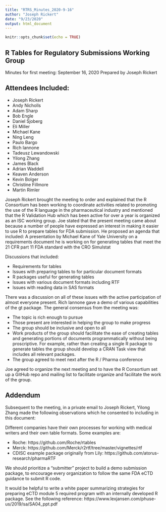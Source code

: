 ```yaml
---
title: "RTRS_Minutes_2020-9-16"
author: "Joseph Rickert"
date: "9/23/2020"
output: html_document
---
```



```r
knitr::opts_chunk$set(echo = TRUE)
```

## R Tables for Regulatory Submissions Working Group
Minutes for first meeting: September 16, 2020
Prepared by Joseph Rickert

## Attendees Included:

* Joseph Rickert
* Andy Nicholls
* Adam Sharp
* Bob Engle 
* Daniel Sjoberg
* Eli Miller
* Michael Kane 
* Ning Leng 
* Paulo Bargo
* Rich Iannone
* Tadeusz Lewandowski
* Yilong Zhang
* James Black
* Adrian Waddell
* Keaven Anderson
* Kevin Bolger
* Christine Fillmore
* Martin Rimler

Joseph Rickert brought the meeting to order and explained that the R Consortium has been working to coordinate activities related to promoting the use of the R language in the pharmaceutical industry and mentioned that the R Validation Hub which has been active for over a year is organized as an ISC working group. Joe stated that the present meeting came about because a number of people have expressed an interest in making it easier to use R to prepare tables for FDA submission. He proposed an agenda that included: A presentation by Michael Kane of Yale University on a requirements document he is working on for generating tables that meet the 21 CFR part 11 FDA standard with the CRO Simulstat

Discussions that included:

* Requirements for tables
* Issues with preparing tables to for particular document formats
* R packages useful for generating tables
* Issues with various document formats including RTF
* Issues with reading data in SAS formats

There was a discussion on all of these issues with the active participation of almost everyone present. Rich Iannone gave a demo of various capabilities of the gt package. The general consensus from the meeting was:

* The topic is rich enough to pursue
* Those present are interested in helping the group to make progress
* The group should be inclusive and open to all
* Work products of the group should facilitate the ease of creating tables and generating portions of documents programmatically without being proscriptive. For example, rather than creating a single R package to generate tables the group should develop a CRAN Task view that  includes all relevant packages.
* The group agreed to meet next after the R / Pharma conference

Joe agreed to organize the next meeting and to have the R Consortium set up a GitHub repo and mailing list to facilitate organize and facilitate the work of the group.

## Addendum
Subsequent to the meeting, in a private email to Joseph Rickert, Yilong Zhang made the following observations which he consented to including in this document:

Different companies have their own processes for working with medical writers and their own table formats. Some examples are: 

* Roche: https://github.com/Roche/rtables
* Merck: https://github.com/Merck/r2rtf/tree/master/vignettes/rtf
* CDISC example package originally from Lily: https://github.com/atorus-research/pharmaRTF

We should prioritize a “submitter” project to build a demo submission package, to encourage every organization to follow the same FDA eCTD guidance to submit R code.

It would be helpful to write a white paper summarizing strategies for preparing eCTD module 5 required program with  an internally developed R package. See the following reference: https://www.lexjansen.com/phuse-us/2019/sa/SA04_ppt.pdf






